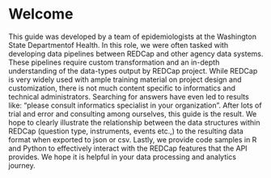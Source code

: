 # Welcome {.unnumbered}

This guide was developed by a team of epidemiologists at the Washington State Departmentof Health. In this role, we were often tasked with developing data pipelines between REDCap and other agency data systems. These pipelines require custom transformation and an in-depth understanding of the data-types output by REDCap project. While REDCap is very widely used with ample training material on project design and customization, there is not much content specific to informatics and technical administrators. Searching for answers have even led to results like: "please consult informatics specialist in your organization". After lots of trial and error and consulting among ourselves, this guide is the result. We hope to clearly illustrate the relationship between the data structures within REDCap (question type, instruments, events etc.,) to the resulting data format when exported to json or csv. Lastly, we provide code samples in R and Python to effectively interact with the REDCap features that the API provides. We hope it is helpful in your data processing and analytics journey.